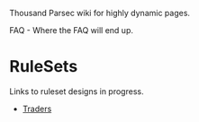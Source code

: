Thousand Parsec wiki for highly dynamic pages.

FAQ - Where the FAQ will end up.

= RuleSets =  

Links to ruleset designs in progress.
* [[Traders]]